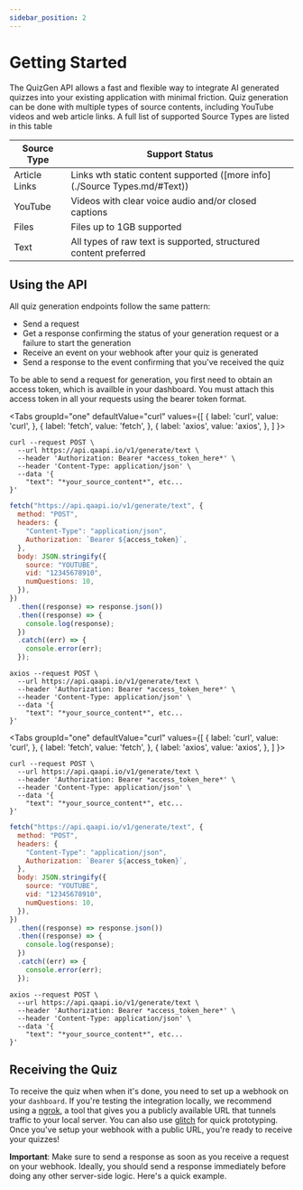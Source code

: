```yaml
---
sidebar_position: 2
---
```



# Getting Started

The QuizGen API allows a fast and flexible way to integrate AI generated quizzes into your existing application with minimal friction. Quiz generation can be done with multiple types of source contents, including YouTube videos and web article links. A full list of supported Source Types are listed in this table

| Source Type   | Support Status                                                            |
| ------------- | ------------------------------------------------------------------------- |
| Article Links | Links wth static content supported ([more info](./Source Types.md/#Text)) |
| YouTube       | Videos with clear voice audio and/or closed captions                      |
| Files         | Files up to 1GB supported                                                 |
| Text          | All types of raw text is supported, structured content preferred          |

## Using the API

All quiz generation endpoints follow the same pattern:

- Send a request
- Get a response confirming the status of your generation request or a failure to start the generation
- Receive an event on your webhook after your quiz is generated
- Send a response to the event confirming that you've received the quiz

To be able to send a request for generation, you first need to obtain an access token, which is availble in your dashboard. You must attach this access token in all your requests using the bearer token format.

<Tabs
groupId="one"
  defaultValue="curl"
  values={[
    { label: 'curl', value: 'curl', },
    { label: 'fetch', value: 'fetch', },
    { label: 'axios', value: 'axios', },
  ]
}>
<TabItem value="curl">

```shell
curl --request POST \
  --url https://api.qaapi.io/v1/generate/text \
  --header 'Authorization: Bearer *access_token_here*' \
  --header 'Content-Type: application/json' \
  --data '{
	"text": "*your_source_content*", etc...
}'
```

</TabItem>
<TabItem value="fetch">

```javascript
fetch("https://api.qaapi.io/v1/generate/text", {
  method: "POST",
  headers: {
    "Content-Type": "application/json",
    Authorization: `Bearer ${access_token}`,
  },
  body: JSON.stringify({
    source: "YOUTUBE",
    vid: "12345678910",
    numQuestions: 10,
  }),
})
  .then((response) => response.json())
  .then((response) => {
    console.log(response);
  })
  .catch((err) => {
    console.error(err);
  });
```

</TabItem>
<TabItem value="axios">

```shell
axios --request POST \
  --url https://api.qaapi.io/v1/generate/text \
  --header 'Authorization: Bearer *access_token_here*' \
  --header 'Content-Type: application/json' \
  --data '{
	"text": "*your_source_content*", etc...
}'
```

</TabItem>
</Tabs>

<Tabs
groupId="one"
  defaultValue="curl"
  values={[
    { label: 'curl', value: 'curl', },
    { label: 'fetch', value: 'fetch', },
    { label: 'axios', value: 'axios', },
  ]
}>
<TabItem value="curl">

```shell
curl --request POST \
  --url https://api.qaapi.io/v1/generate/text \
  --header 'Authorization: Bearer *access_token_here*' \
  --header 'Content-Type: application/json' \
  --data '{
	"text": "*your_source_content*", etc...
}'
```

</TabItem>
<TabItem value="fetch">

```javascript
fetch("https://api.qaapi.io/v1/generate/text", {
  method: "POST",
  headers: {
    "Content-Type": "application/json",
    Authorization: `Bearer ${access_token}`,
  },
  body: JSON.stringify({
    source: "YOUTUBE",
    vid: "12345678910",
    numQuestions: 10,
  }),
})
  .then((response) => response.json())
  .then((response) => {
    console.log(response);
  })
  .catch((err) => {
    console.error(err);
  });
```

</TabItem>
<TabItem value="axios">

```shell
axios --request POST \
  --url https://api.qaapi.io/v1/generate/text \
  --header 'Authorization: Bearer *access_token_here*' \
  --header 'Content-Type: application/json' \
  --data '{
	"text": "*your_source_content*", etc...
}'
```

</TabItem>
</Tabs>

## Receiving the Quiz

To receive the quiz when when it's done, you need to set up a webhook on your `dashboard`. If you're testing the integration locally, we recommend using a [ngrok](https://ngrok.com), a tool that gives you a publicly available URL that tunnels traffic to your local server. You can also use [glitch](https://glitch.com) for quick prototyping. Once you've setup your webhook with a public URL, you're ready to receive your quizzes!

**Important**: Make sure to send a response as soon as you receive a request on your webhook. Ideally, you should send a response immediately before doing any other server-side logic. Here's a quick example.
